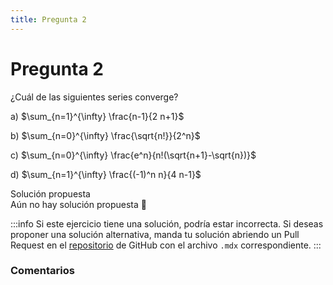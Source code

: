```yaml
---
title: Pregunta 2
---
```



# Pregunta 2

<div className="exercise">
¿Cuál de las siguientes series converge?

a) $\sum_{n=1}^{\infty} \frac{n-1}{2 n+1}$

b) $\sum_{n=0}^{\infty} \frac{\sqrt{n!}}{2^n}$

c) $\sum_{n=0}^{\infty} \frac{e^n}{n!(\sqrt{n+1}-\sqrt{n})}$

d) $\sum_{n=1}^{\infty} \frac{(-1)^n n}{4 n-1}$
</div>

<MDXDetails>
<summary>Solución propuesta</summary>

<div className="exercise">
Aún no hay solución propuesta 🥲
</div>

:::info
Si este ejercicio tiene una solución, podría estar incorrecta. Si deseas proponer una solución alternativa, manda tu solución abriendo
un Pull Request en el [repositorio](https://github.com/crow-rojas/apuntes-fundamentals/pulls) de GitHub con el archivo
`.mdx` correspondiente.
:::

</MDXDetails>

### Comentarios

<Disqus
  url="https://crow-rojas.github.io/apuntes-fundamentals/docs/mathematics/calculus-1-2-3/exercises/2019-1/p02"
  identifier="docs/mathematics/calculus-1-2-3/exercises/2019-1/p02"
  title="2019-1 Cálculo I, II y III - Pregunta 02"
/>
